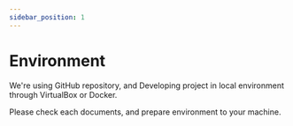 ```yaml
---
sidebar_position: 1
---
```


# Environment

We're using GitHub repository, and Developing project in local environment through VirtualBox or Docker.

Please check each documents, and prepare environment to your machine.
